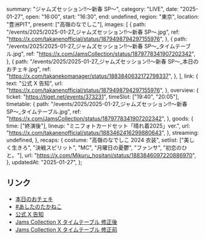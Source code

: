   summary: "ジャムズセッション!!〜新春 SP〜",
  category: "LIVE",
  date: "2025-01-27",
  open: "16:00",
  start: "16:30",
  end: undefined,
  region: "東京",
  location: "豊洲PIT",
  present: ["高嶺のなでしこ"],
  images: [
    {
      path: "/events/2025/2025-01-27_ジャムズセッション!!〜新春 SP〜.jpg",
      ref: "https://x.com/takanenofficial/status/1879498794297155976",
    },
    {
      path: "/events/2025/2025-01-27_ジャムズセッション!!〜新春 SP〜_タイムテーブル.jpg",
      ref: "https://x.com/JamsCollection/status/1879778341907202342",
    },
    {
      path: "/events/2025/2025-01-27_ジャムズセッション!!〜新春 SP〜_本日のおチェキ.jpg",
      ref: "https://x.com/takanekomanager/status/1883840632172798337",
    },
  ],
  link: {
    text: "公式 X 告知",
    url: "https://x.com/takanenofficial/status/1879498794297155976",
  },
  overview: {
    ticket: "https://tiget.net/events/373231",
    timeSlot: ["19:40", "20:05"],
    timetable: {
      path: "/events/2025/2025-01-27_ジャムズセッション!!〜新春 SP〜_タイムテーブル.jpg",
      ref: "https://x.com/JamsCollection/status/1879778341907202342",
    },
    goods: {
      time: ["終演後"],
      lineup: "ミニフォトカードセット「晴れ着2025」ver.",
      url: "https://x.com/takanenofficial/status/1883462416299880643",
    },
    streaming: undefined,
  },
  recaps: {
    costume: "高嶺のなでしこ 2024 衣装",
    setlist: ["美しく生きろ", "決戦スピリット", "MC", "月曜日の憂鬱", "ファンサ", "初恋のひと。"],
    url: "https://x.com/Mikuru_hositani/status/1883846097220886970",
  },
  updatedAt: "2025-01-27",
};

## リンク

- [本日のおチェキ](https://x.com/takanekomanager/status/1883840632172798337)
- [#あしたのたかねこ](https://x.com/takanenofficial/status/1883462416299880643)
- [公式 X 告知](https://x.com/takanenofficial/status/1879498794297155976)
- [Jams Collection X タイムテーブル 修正後](https://x.com/JamsCollection/status/1880182104740483358)
- [Jams Collection X タイムテーブル 修正前](https://x.com/JamsCollection/status/1879778341907202342)

